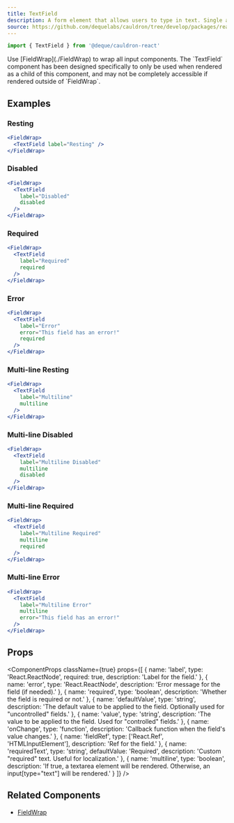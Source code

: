 ```yaml
---
title: TextField
description: A form element that allows users to type in text. Single and multi-line options.
source: https://github.com/dequelabs/cauldron/tree/develop/packages/react/src/components/TextField/index.tsx
---
```



```js
import { TextField } from '@deque/cauldron-react'
```

<Note>
  Use [FieldWrap](./FieldWrap) to wrap all input components. The `TextField` component has been designed specifically to only be used when rendered as a child of this component, and may not be completely accessible if rendered outside of `FieldWrap`.
</Note>

## Examples

### Resting

```jsx example
<FieldWrap>
  <TextField label="Resting" />
</FieldWrap>
```

### Disabled

```jsx example
<FieldWrap>
  <TextField
    label="Disabled"
    disabled
  />
</FieldWrap>
```

### Required

```jsx example
<FieldWrap>
  <TextField
    label="Required"
    required
  />
</FieldWrap>
```

### Error

```jsx example
<FieldWrap>
  <TextField
    label="Error"
    error="This field has an error!"
    required
  />
</FieldWrap>
```

### Multi-line Resting

```jsx example
<FieldWrap>
  <TextField
    label="Multiline"
    multiline
  />
</FieldWrap>
```

### Multi-line Disabled

```jsx example
<FieldWrap>
  <TextField
    label="Multiline Disabled"
    multiline
    disabled
  />
</FieldWrap>
```

### Multi-line Required

```jsx example
<FieldWrap>
  <TextField
    label="Multiline Required"
    multiline
    required
  />
</FieldWrap>
```

### Multi-line Error

```jsx example
<FieldWrap>
  <TextField
    label="Multiline Error"
    multiline
    error="This field has an error!"
  />
</FieldWrap>
```

## Props

<ComponentProps
  className={true}
  props={[
    {
      name: 'label',
      type: 'React.ReactNode',
      required: true,
      description: 'Label for the field.'
    },
    {
      name: 'error',
      type: 'React.ReactNode',
      description: 'Error message for the field (if needed).'
    },
    {
      name: 'required',
      type: 'boolean',
      description: 'Whether the field is required or not.'
    },
    {
      name: 'defaultValue',
      type: 'string',
      description: 'The default value to be applied to the field. Optionally used for "uncontrolled" fields.'
    },
    {
      name: 'value',
      type: 'string',
      description: 'The value to be applied to the field. Used for "controlled" fields.'
    },
    {
      name: 'onChange',
      type: 'function',
      description: 'Callback function when the field\'s value changes.'
    },
    {
      name: 'fieldRef',
      type: ['React.Ref<HTMLInputElement>', 'HTMLInputElement'],
      description: 'Ref for the field.'
    },
    {
      name: 'requiredText',
      type: 'string',
      defaultValue: 'Required',
      description: 'Custom "required" text. Useful for localization.'
    },
    {
      name: 'multiline',
      type: 'boolean',
      description: 'If true, a textarea element will be rendered. Otherwise, an input[type="text"] will be rendered.'
    }
  ]}
/>

## Related Components

- [FieldWrap](./FieldWrap)

